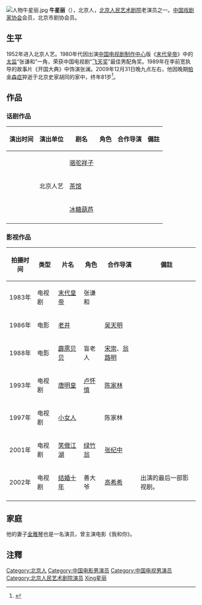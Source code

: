 [[File:人物牛星丽.jpg|right]]
'''牛星丽'''（{{bd|1928年||2009年|12月31日|catIdx=Niu牛星丽}}），北京人，[[北京人民艺术剧院|北京人民艺术剧院]]老演员之一。[[中国戏剧家协会|中国戏剧家协会]]会员，北京市剧协会员。
== 生平 ==

1952年进入北京人艺。1980年代因出演[[中国电视剧制作中心|中国电视剧制作中心]]版《[[末代皇帝_(电视剧)|末代皇帝]]》中的[[太监|太监]]“张谦和”一角，荣获中国电视剧“[[飞天奖|飞天奖]]”最佳男配角奖。1989年在李前宽执导的故事片《开国大典》中饰演张澜。2009年12月31日晚九点左右，他因晚期[[帕金森症|帕金森症]]猝逝于北京史家胡同的家中，终年81岁<ref>{{cite web|url=http://www.chinanews.com.cn/cul/news/2010/01-01/2050295.shtml|title=老艺术家牛星丽离世 人艺开始安排追悼工作|publisher=中国新闻网|date=2010年1月1日|accessdate=2010-02-14 |language=Zh-hans}}</ref>。
== 作品 ==
===话剧作品===
{|class="wikitable"
|-
! 演出时间 !! 演出单位 !! 剧名 !! 角色 !! 合作导演 !! 備註
|-
| ||||[[骆驼祥子|骆驼祥子]]|| |||| 
|-
| ||北京人艺||[[茶馆_(话剧)|茶馆]]|| ||||
|-
| ||||[[冰糖葫芦_(话剧)|冰糖葫芦]]|| ||||
|-
|}

===影视作品===
{|class="wikitable"
|- 
! 拍摄时间 !! 类型 !! 片名 !! 角色 !! 合作导演 !! 備註 
|-
| 1983年||电视剧||[[末代皇帝_(电视剧)|末代皇帝]]||张谦和|||| 
|-
| 1986年||电影||[[老井_(电影)|老井]]|| ||[[吴天明|吴天明]] || 
|-
| 1988年||电影||[[霹雳贝贝|霹雳贝贝]]||盲老人||[[宋崇|宋崇]]、[[翁路明|翁路明]]|| 
|-
| 1993年||电视剧||[[唐明皇_(电视剧)|唐明皇]]||[[卢怀慎|卢怀慎]]||[[陈家林|陈家林]]|| 
|-
| 1997年||电视剧||[[小女人|小女人]]|||| 陈家林 || 
|-
| 2001年||电视剧||[[笑傲江湖|笑傲江湖]]||[[绿竹翁|绿竹翁]]||[[张纪中|张纪中]]|| 
|-
| 2002年||电视剧||[[结婚十年_(电视剧)|结婚十年]]||善大爷||[[高希希|高希希]]|| 出演的最后一部影视剧。
|-
|}

== 家庭 ==

他的妻子[[金雅琴|金雅琴]]也是一名演员，曾主演电影《我和你》。

==注釋==
<div class="references-small">
<references />
</div>
{{DEFAULTSORT:Niu牛星丽}}
[[Category:北京人|Category:北京人]]
[[Category:中国电影男演员|Category:中国电影男演员]]
[[Category:中国电视男演员|Category:中国电视男演员]]
[[Category:北京人民艺术剧院演员|Category:北京人民艺术剧院演员]]
[[Category:牛姓|Xing星丽]]

{{Actor-stub}}
